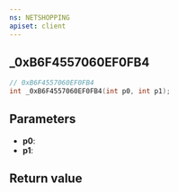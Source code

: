 ```yaml
---
ns: NETSHOPPING
apiset: client
---
```

## _0xB6F4557060EF0FB4

```c
// 0xB6F4557060EF0FB4
int _0xB6F4557060EF0FB4(int p0, int p1);
```


## Parameters
* **p0**:
* **p1**:

## Return value